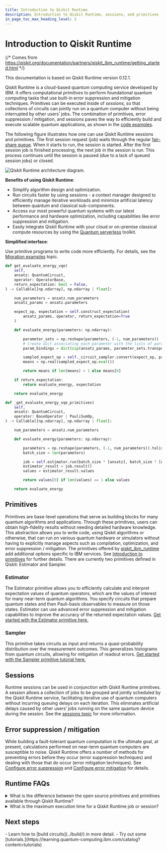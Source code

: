 ```yaml
---
title: Introduction to Qiskit Runtime
description: Introduction to Qiskit Runtime, sessions, and primitives
in_page_toc_max_heading_level: 2
---
```


# Introduction to Qiskit Runtime

{/* Comes from https://qiskit.org/documentation/partners/qiskit_ibm_runtime/getting_started.html */}


<Admonition type="note">
  This documentation is based on Qiskit Runtime version 0.12.1.
</Admonition>

Qiskit Runtime is a cloud-based quantum computing service developed by IBM. It offers computational *primitives* to perform foundational quantum computing tasks that use built-in error suppression and mitigation techniques. Primitives can be executed inside of *sessions*, so that collections of circuits can jointly run on a quantum computer without being interrupted by other users’ jobs. The combination of primitives, error suppression / mitigation, and sessions paves the way to efficiently build and execute scalable quantum applications, as shown in the [code examples](../run/primitives-examples).

The following figure illustrates how one can use Qiskit Runtime sessions and primitives. The first session request (job) waits through the regular [fair-share queue](../run/queue). When it starts to run, the session is started. After the first session job is finished processing, the next job in the session is run. This process continues until the session is paused (due to a lack of queued session jobs) or closed.

![Qiskit Runtime architecture diagram.](/images/start/runtime-architecture.png 'Figure 1: Qiskit Runtime architecture')

**Benefits of using Qiskit Runtime**:

-   Simplify algorithm design and optimization.
-   Run circuits faster by using sessions - a context manager designed to efficiently manage iterative workloads and minimize artificial latency between quantum and classical sub-components.
-   Access our most powerful quantum systems with our latest performance and hardware optimization, including capabilities like error suppression and mitigation.
-   Easily integrate Qiskit Runtime with your cloud or on-premise classical compute resources by using the [Quantum serverless](https://github.com/Qiskit-Extensions/quantum-serverless) toolkit.

**Simplified interface**:

Use primitive programs to write code more efficiently. For details, see the [Migration examples](migrate-examples) topic.

```python title="Without using primitives"
def get_evaluate_energy_vqe(
    self,
    ansatz: QuantumCircuit,
    operator: OperatorBase,
    return_expectation: bool = False,
) -> Callable[[np.ndarray], np.ndarray | float]:

    num_parameters = ansatz.num_parameters
    ansatz_params = ansatz.parameters

    expect_op, expectation = self.construct_expectation(
        ansatz_params, operator, return_expectation=True
    )

    def evaluate_energy(parameters: np.ndarray):

        parameter_sets = np.reshape(parameters, (-1, num_parameters))
        # Create dict associating each parameter with the lists of parameterization values for it
        param_bindings = dict(zip(ansatz_params, parameter_sets.transpose().tolist()))

        sampled_expect_op = self._circuit_sampler.convert(expect_op, params=param_bindings)
        means = np.real(sampled_expect_op.eval())

        return means if len(means) > 1 else means[0]

    if return_expectation:
        return evaluate_energy, expectation

    return evaluate_energy
```

```python title="Using primitives"
def _get_evaluate_energy_vqe_primitives(
    self,
    ansatz: QuantumCircuit,
    operator: BaseOperator | PauliSumOp,
) -> Callable[[np.ndarray], np.ndarray | float]:

    num_parameters = ansatz.num_parameters

    def evaluate_energy(parameters: np.ndarray):

        parameters = np.reshape(parameters, (-1, num_parameters)).tolist()
        batch_size = len(parameters)

        job = self.estimator.run(batch_size * [ansatz], batch_size * [operator], parameters)
        estimator_result = job.result()
        values = estimator_result.values

        return values[0] if len(values) == 1 else values

    return evaluate_energy
```

## Primitives

Primitives are base-level operations that serve as building blocks for many quantum algorithms and applications. Through these primitives, users can obtain high-fidelity results without needing detailed hardware knowledge. This abstraction allows you to write code, using Qiskit algorithms or otherwise, that can run on various quantum hardware or simulators without having to explicitly manage aspects such as compilation, optimization, and error suppression / mitigation. The primitives offered by [qiskit_ibm_runtime](../api/qiskit-ibm-runtime/runtime_service) add additional options specific to IBM services. See [Introduction to primitives](../run/primitives-get-started) for further details.
There are currently two primitives defined in Qiskit: Estimator and Sampler.

### Estimator

The Estimator primitive allows you to efficiently calculate and interpret expectation values of quantum operators, which are the values of interest for many near-term quantum algorithms. You specify circuits that prepare quantum states and then Pauli-basis observables to measure on those states. Estimator can use advanced error suppression and mitigation capabilities to improve the accuracy of the returned expectation values. [Get started with the Estimator primitive here.](../run/primitives-get-started#get-started-with-estimator)


### Sampler

This primitive takes circuits as input and returns a quasi-probability distribution over the measurement outcomes. This generalizes histograms from quantum circuits, allowing for mitigation of readout errors. [Get started with the Sampler primitive tutorial here.](../run/primitives-get-started#get-started-with-sampler)

## Sessions

Runtime sessions can be used in conjunction with Qiskit Runtime primitives. A session allows a collection of jobs to be grouped and jointly scheduled by the Qiskit Runtime service, facilitating iterative use of quantum computers without incurring queuing delays on each iteration. This eliminates artificial delays caused by other users’ jobs running on the same quantum device during the session. See the [sessions topic](../run/sessions) for more information.

## Error suppression / mitigation

While building a fault-tolerant quantum computation is the ultimate goal, at present, calculations performed on near-term quantum computers are susceptible to noise. Qiskit Runtime offers a number of methods for preventing errors before they occur (error suppression techniques) and dealing with those that do occur (error mitigation techniques). See [Configure error suppression](../optimize/error-suppression) and [Configure error mitigation](../optimize/error-mitigation) for details. 

## Runtime FAQs

<details>
<summary>What is the difference between the open source primitives and primitives available through Qiskit Runtime?</summary>

The open-source primitive contains the base classes (to define interfaces) and a reference implementation. The Qiskit Runtime primitives provide more sophisticated implementation (such as with error mitigation) as a cloud-based service.
</details>

<details>
<summary>What is the maximum execution time for a Qiskit Runtime job or session?</summary>


To ensure fairness and to help control cost, there is a maximum amount of time each Qiskit Runtime job can run. If a job exceeds this time limit, it is forcibly canceled and a `RuntimeJobMaxTimeoutError` exception is raised. This maximum time is the smallest of these values:

- The max_execution_time defined by the job
- The max_time defined by the session (does not apply to simulator jobs)
- The system-calculated timeout

See [Maximum execution time](../run/max-execution-time) for full details.
</details>


## Next steps

<Admonition type="tip" title="Recommendations">
    - Learn how to [build circuits](../build/) in more detail.
    - Try out some [tutorials.](https://learning.quantum-computing.ibm.com/catalog?content=tutorials)
</Admonition>
